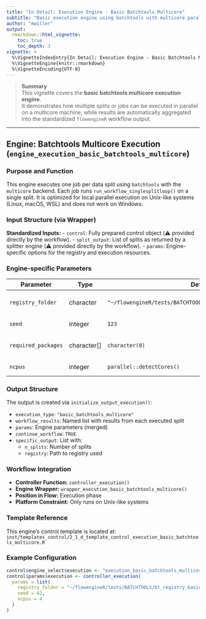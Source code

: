```yaml
---
title: "In Detail: Execution Engine - Basic Batchtools Multicore"
subtitle: "Basic execution engine using batchtools with multicore parallelism"
author: "mwiller"
output:
  rmarkdown::html_vignette:
    toc: true
    toc_depth: 3
vignette: >
  %\VignetteIndexEntry{In Detail: Execution Engine - Basic Batchtools Multicore}
  %\VignetteEngine{knitr::rmarkdown}
  %\VignetteEncoding{UTF-8}
---
```


> **Summary**  
> This vignette covers the **basic batchtools multicore execution engine**.  
> It demonstrates how multiple splits or jobs can be executed in parallel on a multicore machine, while results are automatically aggregated into the standardized `flowengineR` workflow output.

---

## Engine: Batchtools Multicore Execution (`engine_execution_basic_batchtools_multicore`)

### Purpose and Function
This engine executes one job per data split using `batchtools` with the `multicore` backend. Each job runs `run_workflow_singlesplitloop()` on a single split. It is optimized for local parallel execution on Unix-like systems (Linux, macOS, WSL) and does not work on Windows.

### Input Structure (via Wrapper)

**Standardized Inputs:**
- `control`: Fully prepared control object (⚠️ provided directly by the workflow).
- `split_output`: List of splits as returned by a splitter engine (⚠️ provided directly by the workflow).
- `params`: Engine-specific options for the registry and execution resources.

### Engine-specific Parameters

| Parameter         | Type            | Default                                                   | Description                                |
|------------------|------------------|-----------------------------------------------------------|--------------------------------------------|
| `registry_folder`| character        | `"~/flowengineR/tests/BATCHTOOLS/bt_registry_basic_multicore"` | Registry path for job tracking         |
| `seed`           | integer          | `123`                                                     | Seed for reproducibility                   |
| `required_packages` | character[]   | `character(0)`                                            | R packages to load inside each job         |
| `ncpus`          | integer          | `parallel::detectCores()`                                 | Number of parallel jobs                    |

### Output Structure

The output is created via `initialize_output_execution()`:

- `execution_type`: `"basic_batchtools_multicore"`
- `workflow_results`: Named list with results from each executed split
- `params`: Engine parameters (merged)
- `continue_workflow`: `TRUE`
- `specific_output`: List with:
    - `n_splits`: Number of splits
    - `registry`: Path to registry used

### Workflow Integration

- **Controller Function:** `controller_execution()`
- **Engine Wrapper:** `wrapper_execution_basic_batchtools_multicore()`
- **Position in Flow:** Execution phase
- **Platform Constraint:** Only runs on Unix-like systems

### Template Reference

This engine's control template is located at:  
`inst/templates_control/2_1_d_template_control_execution_basic_batchtools_multicore.R`

### Example Configuration
```r
control$engine_select$execution <- "execution_basic_batchtools_multicore"
control$params$execution <- controller_execution(
  params = list(
    registry_folder = "~/flowengineR/tests/BATCHTOOLS/bt_registry_basic_multicore",
    seed = 42,
    ncpus = 4
  )
)
```
